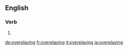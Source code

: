 ==English==

===Verb===
{{head|en}}

# {{present participle of|overplay|lang=en}}

[[de:overplaying]]
[[fr:overplaying]]
[[it:overplaying]]
[[ja:overplaying]]